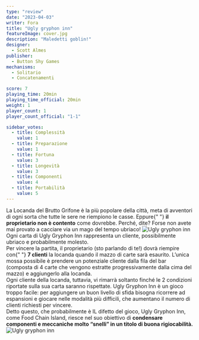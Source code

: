 ```yaml
---
type: "review"
date: "2023-04-03"
writer: Fora
title: "Ugly gryphon inn"
featureImage: cover.jpg
description: "Maledetti goblin!"
designer:
  - Scott Almes
publisher:
  - Button Shy Games
mechanisms:
  - Solitario
  - Concatenamenti

score: 7
playing_time: 20min
playing_time_official: 20min
weight: 1
player_count: 1
player_count_official: "1-1"

sidebar_votes:
  - title: Complessità
    value: 1
  - title: Preparazione
    value: 1
  - title: Fortuna
    value: 3
  - title: Longevità
    value: 3
  - title: Componenti
    value: 4
  - title: Portabilità
    value: 5
---
```


<Setting>
  La Locanda del Brutto Grifone è la più popolare della città, meta di avventori
  di ogni sorta che tutte le sere ne riempiono le casse. Eppure{" "}
  <strong>il proprietario non è contento</strong> come dovrebbe. Perché, dite?
  Forse non avete mai provato a cacciare via un mago del tempo ubriaco!
</Setting>

<img src="./game1.jpg" alt="Ugly gryphon inn" />

<Rules>
  Ogni carta di Ugly Gryphon Inn rappresenta un cliente, possibilmente ubriaco e
  probabilmente molesto. <br />
  Per vincere la partita, il proprietario (sto parlando di te!) dovrà riempire con{" "}
  <strong>7 clienti</strong> la locanda quando il mazzo di carte sarà esaurito. L’unica
  mossa possibile è prendere un potenziale cliente dalla fila del bar (composta di
  4 carte che vengono estratte progressivamente dalla cima del mazzo) e aggiungerlo
  alla locanda.
  <br />
  Ogni cliente della locanda, tuttavia, vi rimarrà soltanto finché le 2 condizioni
  riportate sulla sua carta saranno rispettate.
</Rules>

<Feedback>
Ugly Gryphon Inn è un gioco troppo facile: per aggiungere un buon livello di sfida bisogna ricorrere ad espansioni e giocare nelle modalità più difficili, che aumentano il numero di clienti richiesti per vincere. <br/>
Detto questo, che probabilmente è IL difetto del gioco, Ugly Gryphon Inn, come <Link to="/reviews/food-chain-island"/>Food Chain Island</Link>, riesce nel suo obiettivo di <strong>condensare componenti e meccaniche molto “snelli” in un titolo di buona rigiocabilità.</strong>
</Feedback>

<img src="./game3.jpg" alt="Ugly gryphon inn" />
